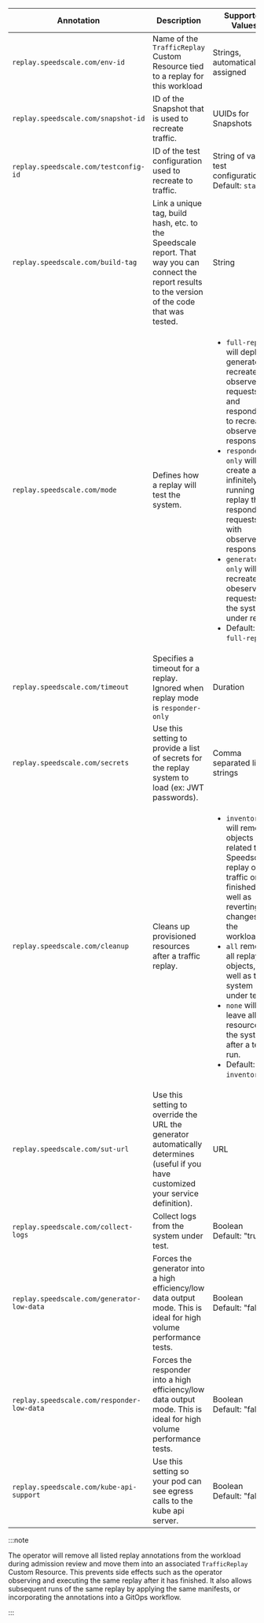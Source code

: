 | Annotation                             | Description   | Supported Values |
| -------------------------------------- | ------------- | ---------------- |
| `replay.speedscale.com/env-id`           | Name of the `TrafficReplay` Custom Resource tied to a replay for this workload | Strings, automatically assigned |
| `replay.speedscale.com/snapshot-id`      | ID of the Snapshot that is used to recreate traffic. | UUIDs for Snapshots |
| `replay.speedscale.com/testconfig-id`    | ID of the test configuration used to recreate to traffic.| String of valid test configuration. <br/>Default: `standard`|
| `replay.speedscale.com/build-tag`        | Link a unique tag, build hash, etc. to the Speedscale report. That way you can connect the report results to the version of the code that was tested. | String |
| `replay.speedscale.com/mode`             | Defines how a replay will test the system. | <ul><li>`full-replay` will deploy generators to recreate observed requests, and responders to recreate observed responses.</li><li>`responder-only` will create an infinitely running replay that responds to requests with observed responses.</li><li> `generator-only` will recreate obeserved requests to the system under replay.</li><li>Default: `full-replay`</li></ul> |
| `replay.speedscale.com/timeout`        | Specifies a timeout for a replay. Ignored when replay mode is `responder-only` | Duration |
| `replay.speedscale.com/secrets`          | Use this setting to provide a list of secrets for the replay system to load (ex: JWT passwords). | Comma separated list of strings |
| `replay.speedscale.com/cleanup`          | Cleans up provisioned resources after a traffic replay. | <ul><li>`inventory` will remove objects related to Speedscale's replay of traffic once finished, as well as reverting changes to the workload.</li><li>`all` removes all replay objects, as well as the system under test.</li><li>`none` will leave all resources on the system after a test run.</li><li>Default: `inventory`</li></ul> |
| `replay.speedscale.com/sut-url`          | Use this setting to override the URL the generator automatically determines (useful if you have customized your service definition). | URL |
| `replay.speedscale.com/collect-logs`     | Collect logs from the system under test. | Boolean<br/>Default: "true"|
| `replay.speedscale.com/generator-low-data` | Forces the generator into a high efficiency/low data output mode. This is ideal for high volume performance tests. |Boolean<br/>Default: "false" |
| `replay.speedscale.com/responder-low-data` | Forces the responder into a high efficiency/low data output mode. This is ideal for high volume performance tests. | Boolean<br/>Default: "false" |
| `replay.speedscale.com/kube-api-support` | Use this setting so your pod can see egress calls to the kube api server. | Boolean<br/>Default: "false"  |

:::note

The operator will remove all listed replay annotations from the workload during admission review and move them into an associated `TrafficReplay` Custom Resource.
This prevents side effects such as the operator observing and executing the same replay after it has finished.
It also allows subsequent runs of the same replay by applying the same manifests, or incorporating the annotations into a GitOps workflow.

:::
